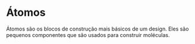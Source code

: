 
<Meta title="Atoms/About" />

# Átomos

Átomos são os blocos de construção mais básicos de um design. Eles são pequenos componentes que são usados para construir moléculas.
